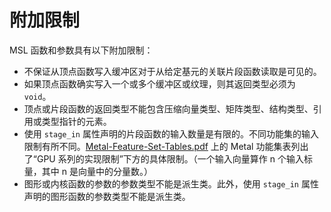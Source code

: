 # 附加限制

<OrigninalPDF title="5.11 Additional Restrictions" />

MSL 函数和参数具有以下附加限制：

- 不保证从顶点函数写入缓冲区对于从给定基元的关联片段函数读取是可见的。
- 如果顶点函数确实写入一个或多个缓冲区或纹理，则其返回类型必须为 `void`。
- 顶点或片段函数的返回类型不能包含压缩向量类型、矩阵类型、结构类型、引用或类型指针的元素。
- 使用 `stage_in` 属性声明的片段函数的输入数量是有限的。不同功能集的输入限制有所不同。[Metal-Feature-Set-Tables.pdf](https://developer.apple.com/metal/Metal-Feature-Set-Tables.pdf) 上的 Metal 功能集表列出了“GPU 系列的实现限制”下方的具体限制。（一个输入向量算作 n 个输入标量，其中 n 是向量中的分量数。）
- 图形或内核函数的参数的参数类型不能是派生类。此外，使用 `stage_in` 属性声明的图形函数的参数类型不能是派生类。
